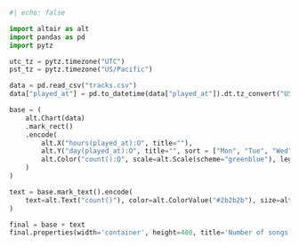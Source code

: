 ```python
#| echo: false

import altair as alt
import pandas as pd
import pytz

utc_tz = pytz.timezone("UTC")
pst_tz = pytz.timezone("US/Pacific")

data = pd.read_csv("tracks.csv")
data["played_at"] = pd.to_datetime(data["played_at"]).dt.tz_convert("US/Pacific")

base = (
    alt.Chart(data)
    .mark_rect()
    .encode(
        alt.X("hours(played_at):O", title=""),
        alt.Y("day(played_at):O", title="", sort = ["Mon", "Tue", "Wed", "Thu", "Fri", "Sat", "Sun"]),
        alt.Color("count():Q", scale=alt.Scale(scheme="greenblue"), legend=None),
    )
)

text = base.mark_text().encode(
    text=alt.Text("count()"), color=alt.ColorValue("#2b2b2b"), size=alt.SizeValue(15)
)

final = base + text
final.properties(width='container', height=400, title='Number of songs played')
```
